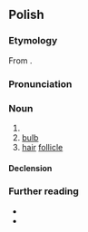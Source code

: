 {{also|cebulką}}
==Polish==

===Etymology===
From {{af|pl|cebula|-ka}}.

===Pronunciation===
{{pl-p|a=LL-Q809 (pol)-KaMan-cebulka.wav}}

===Noun===
{{pl-noun|f}}

# {{diminutive of|pl|cebula}}
# [[bulb]] {{gl|part of a plant}}
# [[hair]] [[follicle]]

====Declension====
{{pl-decl-noun-f}}

===Further reading===
* {{R:pl:WSJP}}
* {{R:pl:PWN}}

{{C|pl|Alliums|Hair}}